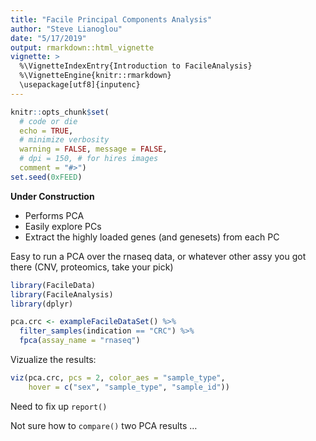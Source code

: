 ```yaml
---
title: "Facile Principal Components Analysis"
author: "Steve Lianoglou"
date: "5/17/2019"
output: rmarkdown::html_vignette
vignette: >
  %\VignetteIndexEntry{Introduction to FacileAnalysis}
  %\VignetteEngine{knitr::rmarkdown}
  \usepackage[utf8]{inputenc}
---
```


```r
knitr::opts_chunk$set(
  # code or die
  echo = TRUE,
  # minimize verbosity
  warning = FALSE, message = FALSE,
  # dpi = 150, # for hires images
  comment = "#>")
set.seed(0xFEED)
```

**Under Construction**

* Performs PCA
* Easily explore PCs
* Extract the highly loaded genes (and genesets) from each PC

Easy to run a PCA over the rnaseq data, or whatever other assy you got there
(CNV, proteomics, take your pick)

```r
library(FacileData)
library(FacileAnalysis)
library(dplyr)

pca.crc <- exampleFacileDataSet() %>% 
  filter_samples(indication == "CRC") %>% 
  fpca(assay_name = "rnaseq")
```

Vizualize the results:

```r
viz(pca.crc, pcs = 2, color_aes = "sample_type",
    hover = c("sex", "sample_type", "sample_id"))
```

Need to fix up `report()`

Not sure how to `compare()` two PCA results ...
